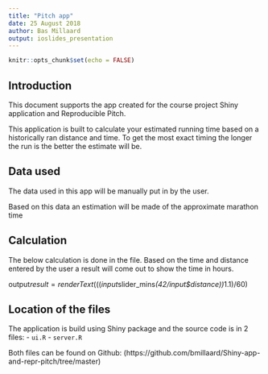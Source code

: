 ```yaml
---
title: "Pitch app"
date: 25 August 2018
author: Bas Millaard
output: ioslides_presentation
---
```


```r
knitr::opts_chunk$set(echo = FALSE)
```

## Introduction

This document supports the app created for the course project Shiny application and Reproducible Pitch. 

This application is built to calculate your estimated running time based on a historically ran distance and time. To get the most exact timing the longer the run is the better the estimate will be. 




## Data used

The data used in this app will be manually put in by the user. 

Based on this data an estimation will be made of the approximate marathon time

## Calculation

The below calculation is done in the file. Based on the time and distance entered by the user a result will come out to show the time in hours. 

output$result = renderText(((input$slider_mins*(42/input$distance))*1.1)/60)


## Location of the files

The application is build using Shiny package and the source code is in 2 files:
- `ui.R`
- `server.R`

Both files can be found on Github: (https://github.com/bmillaard/Shiny-app-and-repr-pitch/tree/master)
